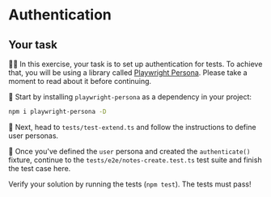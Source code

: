 # Authentication

## Your task

👨‍💼 In this exercise, your task is to set up authentication for tests. To achieve that, you will be using a library called [Playwright Persona](https://github.com/kettanaito/playwright-persona). Please take a moment to read about it before continuing.

🐨 Start by installing `playwright-persona` as a dependency in your project:

```sh
npm i playwright-persona -D
```

🐨 Next, head to <InlineFile file="./tests/test-extend.ts">`tests/test-extend.ts`</InlineFile> and follow the instructions to define user personas.

🐨 Once you've defined the `user` persona and created the `authenticate()` fixture, continue to the <InlineFile file="./tests/e2e/notes-create.test.ts">`tests/e2e/notes-create.test.ts`</InlineFile> test suite and finish the test case here.

Verify your solution by running the tests (`npm test`). The tests must pass!
